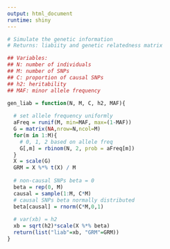 ```yaml
---
output: html_document
runtime: shiny
---
```


```r

# Simulate the genetic information
# Returns: liabiity and genetic relatedness matrix

## Variables:
## N: number of individuals
## M: number of SNPs
## C: proportion of causal SNPs
## h2: heritability
## MAF: minor allele frequency

gen_liab = function(N, M, C, h2, MAF){
  
  # set allele frequency uniformly
  aFreq = runif(M, min=MAF, max=(1-MAF))
  G = matrix(NA,nrow=N,ncol=M)
  for(m in 1:M){
    # 0, 1, 2 based on allele freq
    G[,m] = rbinom(N, 2, prob = aFreq[m])
  }
  X = scale(G)
  GRM = X %*% t(X) / M
  
  # non-causal SNPs beta = 0
  beta = rep(0, M)
  causal = sample(1:M, C*M)
  # causal SNPs beta normally distributed
  beta[causal] = rnorm(C*M,0,1)
  
  # var(xb) = h2
  xb = sqrt(h2)*scale(X %*% beta)
  return(list("liab"=xb, "GRM"=GRM))
}
```